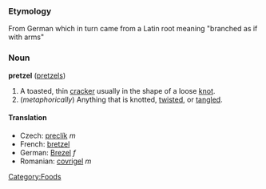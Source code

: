 === Etymology ===
From German which in turn came from a Latin root meaning "branched as if with arms"

=== Noun ===
'''pretzel''' ([[pretzels]])
{{wikipedia}}
# A toasted, thin [[cracker]] usually in the shape of a loose [[knot]].
#(''metaphorically'') Anything that is knotted, [[twist]]ed, or [[tangle]]d.

====Translation====
*Czech: [[preclík]] ''m''
*French: [[bretzel]]
*German: [[Brezel]] ''f''
*Romanian: [[covrigel]] ''m''

[[Category:Foods]]